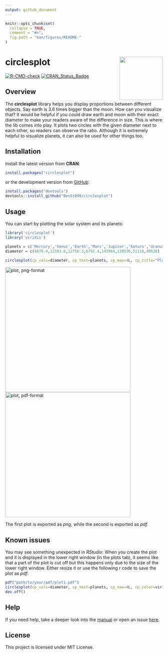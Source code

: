 ```yaml
---
output: github_document
---
```


<!-- README.md is generated from README.Rmd. Please edit that file -->

```r
knitr::opts_chunk$set(
  collapse = TRUE,
  comment = "#>",
  fig.path = "man/figures/README-"
)
```

# circlesplot <a href="https://github.com/BenSt099/circlesplot"><img src="man/figures/circlesplot_sticker.png" align="right" width="138" height="138"/></a>

<!-- badges: start -->
[![R-CMD-check](https://github.com/BenSt099/circlesplot/actions/workflows/R-CMD-check.yaml/badge.svg)](https://github.com/BenSt099/circlesplot/actions/workflows/R-CMD-check.yaml)
[![CRAN_Status_Badge](https://www.r-pkg.org/badges/version/circlesplot)](https://cran.r-project.org/package=circlesplot)
<!-- badges: end -->

## Overview

The __circlesplot__ library helps you display proportions between different objects. Say earth is 3.6 times bigger than the moon. How can you visualize that? It would be helpful if you could draw earth and moon with their exact diameter to make your readers aware of the difference in size. This is where the lib comes into play. It plots two circles with the given diameter next to each other, so readers can observe the ratio. Although it is extremely helpful to visualize planets, it can also be used for other things too.

## Installation

Install the latest version from **CRAN**:

``` r
install.packages("circlesplot")
```

or the development version from [GitHub](https://github.com/BenSt099/circlesplot):

``` r
install.packages("devtools")
devtools::install_github("BenSt099/circlesplot")
```


## Usage

You can start by plotting the solar system and its planets:

``` r
library('circlesplot')
library('viridis')

planets = c('Mercury','Venus','Earth','Mars','Jupiter','Saturn','Uranus','Neptune')
diameter = c(4879.4,12103.6,12756.3,6792.4,142984,120536,51118,49528)

circlesplot(cp_vals=diameter, cp_text=planets, cp_max=4L, cp_title="Planets", cp_color=viridis(8), cp_sort='desc')
```

![plot, png-format](man/figures/README-example.png){width=400}
![plot, pdf-format](man/figures/README-example_3.png){width=400}

The first plot is exported as *png*, while the second is exported as *pdf*.

## Known issues

You may see something unexpected in *RStudio*: When you create the plot and it is displayed in the lower right window (in the plots tab), it seems like that a part of the plot is cut off but this happens only due to the size of the lower right window. Either resize it or use the following r code to save the plot as *pdf*:

```r
pdf("path/to/your/pdf/plot1.pdf")
circlesplot(cp_vals=diameter, cp_text=planets, cp_max=4L, cp_color=viridis(8), cp_title="Planets", cp_sort='desc')
dev.off() 
```

## Help

If you need help, take a deeper look into the [manual](https://benst099.github.io/circlesplot/articles/cp_vignette.html) or
open an issue [here](https://github.com/BenSt099/circlesplot/issues).


## License

This project is licensed under MIT License.

